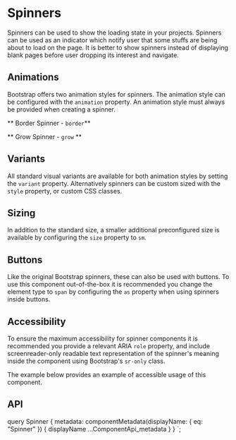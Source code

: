 


# Spinners

Spinners can be used to show the loading state in your projects.
Spinners can be used as an indicator which notify user that some stuffs are being about to load on the page. It is better to show spinners instead of displaying blank pages before user dropping its interest and navigate.

<ReactPlayground codeText={SpinnerBasic} />

## Animations

Bootstrap offers two animation styles for spinners. The animation style
can be configured with the `animation` property. An animation style
must always be provided when creating a spinner.

** Border Spinner - `border`**

<ReactPlayground codeText={SpinnerBorder} />

** Grow Spinner - `grow` **

<ReactPlayground codeText={SpinnerGrow} />

## Variants

All standard visual variants are available for both animation styles by
setting the `variant` property. Alternatively spinners can be custom
sized with the `style` property, or custom CSS classes.

<ReactPlayground codeText={SpinnerVariants} />

## Sizing

In addition to the standard size, a smaller additional preconfigured
size is available by configuring the `size` property to `sm`.

<ReactPlayground codeText={SpinnerSizes} />

## Buttons

Like the original Bootstrap spinners, these can also be used with
buttons. To use this component out-of-the-box it is recommended you
change the element type to `span` by configuring the `as` property when
using spinners inside buttons.

<ReactPlayground codeText={SpinnerButtons} />

## Accessibility

To ensure the maximum accessibility for spinner components it is
recommended you provide a relevant ARIA `role` property,
and include screenreader-only readable text representation of the
spinner's meaning inside the component using Bootstrap's `sr-only`
class.

The example below provides an example of accessible usage of this
 component.

<ReactPlayground codeText={SpinnerBasic} />

## API

<ComponentApi metadata={props.data.metadata} />


  query Spinner {
    metadata: componentMetadata(displayName: { eq: "Spinner" }) {
      displayName
      ...ComponentApi_metadata
    }
  }
`;

